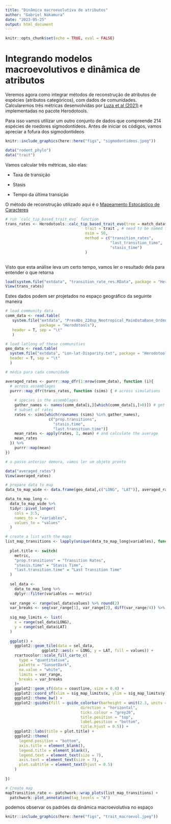 ```yaml
---
title: "Dinâmica macroevolutiva de atributos"
author: "Gabriel Nakamura"
date: "2023-05-25"
output: html_document
---
```


```r
knitr::opts_chunk$set(echo = TRUE, eval = FALSE)
```

# Integrando modelos macroevolutivos e dinâmica de atributos

Veremos agora como integrar métodos de reconstrução de atributos de espécies (atributos categóricos), com dados de comunidades. Calcularemos três métricas desenvolvidas por [Luza et al (2021)](https://onlinelibrary.wiley.com/doi/full/10.1002/ece3.8476) e implementadas no pacote Herodotools.

Para isso vamos utilizar um outro conjunto de dados que compreende 214 espécies de roedores sigmodontídeos. Antes de iniciar os códigos, vamos apreciar a fofura dos sigmodontideos

```r
knitr::include_graphics(here::here("figs", "sigmodontideos.jpeg"))
```


```r
data("rodent_phylo")
data("trait")
```

Vamos calcular três métricas, são elas:

- Taxa de transição

- Stasis

- Tempo da última transição


O método de reconstrução utilizado aqui é o [Mapeamento Estocástico de Caracteres](https://bmcbioinformatics.biomedcentral.com/articles/10.1186/1471-2105-7-88)

```r
# run `calc_tip_based_trait_evo` function 
trans_rates <- Herodotools::calc_tip_based_trait_evo(tree = match_data$phy,
                                   trait = trait , # need to be named to work
                                   nsim = 50,
                                   method = c("transition_rates",
                                              "last_transition_time",
                                              "stasis_time")
                                   )
  
```


Visto que esta análise leva um certo tempo, vamos ler o resultado dela para entender o que retorna

```r
load(system.file("extdata", "transition_rate_res.RData", package = "Herodotools"))
View(trans_rates)
```

Estes dados podem ser projetados no espaço geográfico da seguinte maneira

```r

# load community data
comm_data <- read.table(
   system.file("extdata", "PresAbs_228sp_Neotropical_MainDataBase_Ordenado.txt", 
               package = "Herodotools"),
   header = T, sep = "\t"
   )

# load latlong of these communities
geo_data <- read.table(
  system.file("extdata", "Lon-lat-Disparity.txt", package = "Herodotools"),
  header = T, sep = "\t"
  )

# média para cada comunidade

averaged_rates <- purrr::map_dfr(1:nrow(comm_data), function (i){
  # across assemblages
  purrr::map_dfr(trans_rates, function (sims) { # across simulations
    
    # species in the assemblages
    gather_names <- names(comm_data[i,][which(comm_data[i,]>0)]) # get the names
    # subset of rates
    rates <- sims[which(rownames (sims) %in% gather_names),
                   c("prop.transitions", 
                     "stasis.time",
                     "last.transition.time")]
    mean_rates <- apply(rates, 2, mean) # and calculate the average
    mean_rates
  }) %>% 
    purrr::map(mean)
})

# o passo anterior demora, vamos ler um objeto pronto

data("averaged_rates")
View(averaged_rates)

# prepare data to map
data_to_map_wide <- data.frame(geo_data[,c("LONG", "LAT")], averaged_rates)

data_to_map_long <- 
  data_to_map_wide %>% 
  tidyr::pivot_longer(
    cols = 3:5,
    names_to = "variables",
    values_to = "values"
  )

# create a list with the maps
list_map_transitions <- lapply(unique(data_to_map_long$variables), function(metric){
  
  plot.title <- switch(
    metric,
    "prop.transitions" = "Transition Rates",
    "stasis.time" = "Stasis Time",
    "last.transition.time" = "Last Transition Time"
  )
  
  sel_data <- 
    data_to_map_long %>% 
    dplyr::filter(variables == metric)
  
  var_range <- range(sel_data$values) %>% round(2)
  var_breaks <- seq(var_range[1], var_range[2], diff(var_range/4)) %>% round(2)
  
  sig_map_limits <- list(
    x = range(sel_data$LONG), 
    y = range(sel_data$LAT)
  )
  
  ggplot() +
    ggplot2::geom_tile(data = sel_data, 
                ggplot2::aes(x = LONG, y = LAT, fill = values)) +
    rcartocolor::scale_fill_carto_c(
      type = "quantitative", 
      palette = "SunsetDark", 
      na.value = "white", 
      limits = var_range, 
      breaks = var_breaks
    )+ 
    ggplot2::geom_sf(data = coastline, size = 0.4) +
    ggplot2::coord_sf(xlim = sig_map_limits$x, ylim = sig_map_limits$y) +
    ggplot2::theme_bw() +
    ggplot2::guides(fill = guide_colorbar(barheight = unit(2.3, units = "mm"),  
                                 direction = "horizontal",
                                 ticks.colour = "grey20",
                                 title.position = "top",
                                 label.position = "bottom",
                                 title.hjust = 0.5)) +
    ggplot2::labs(title = plot.title) +
    ggplot2::theme(
      legend.position = "bottom",
      axis.title = element_blank(),
      legend.title = element_blank(),
      legend.text = element_text(size = 7), 
      axis.text = element_text(size = 7),
      plot.subtitle = element_text(hjust = 0.5)   
    )
  
})

# Create map
mapTransition_rate <- patchwork::wrap_plots(list_map_transitions) +
  patchwork::plot_annotation(tag_levels = "A")
```

podemos observar os padrões da dinâmica macroevolutiva no espaço

```r
knitr::include_graphics(here::here("figs", "trait_macroevol.jpeg"))
```


